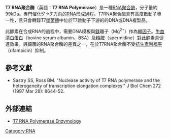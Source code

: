 '''T7 RNA聚合酶'''（英語：'''T7 RNA Polymerase'''）是一種[[RNA聚合酶|RNA聚合酶]]，分子量約99kDa。專門催化5'→3'方向的[[RNA|RNA]]形成過程。T7RNA聚合酶具有高度啟動子專一性，且只會轉錄T7[[噬菌體|噬菌體]]中位於T7啟動子下游的的DNA或DNA複製品。

此酵素在合成RNA的過程中，需要DNA模板與[[鎂|鎂]]離子（Mg<sup>2+</sup>）作為[[輔因子|輔因子]]。[[牛血清白蛋白|牛血清白蛋白]]（bovine serum albumin，BSA）及[[精胺|精胺]]（spermidine）對此酵素具促進效果。與細菌的RNA聚合酶的差異之一，在於T7RNA聚合酶不受[[抗生素|抗生素]][[利福平|利福平]]（rifampicin）抑制。

== 參考文獻 ==
* Sastry SS, Ross BM. "Nuclease activity of T7 RNA polymerase and the heterogeneity of transcription elongation complexes." J Biol Chem 272 (1997 Mar 28): 8644-52.

== 外部連結 ==
*[http://academic.brooklyn.cuny.edu/chem/zhuang/Nicolas/enzymolo.htm T7 RNA Polymerase Enzymology]{{Wayback|url=http://academic.brooklyn.cuny.edu/chem/zhuang/Nicolas/enzymolo.htm |date=20060907124738 }}

{{polymerases}}

[[Category:RNA|Category:RNA]]
